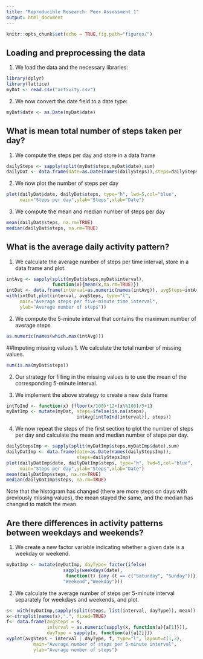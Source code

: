 ---
title: "Reproducible Research: Peer Assessment 1"
output: html_document
---

```{r setup, include=FALSE}
knitr::opts_chunk$set(echo = TRUE,fig.path="figures/")
```

## Loading and preprocessing the data

1. We load the data and the necessary libraries:

```{r}
library(dplyr)
library(lattice)
myDat <- read.csv("activity.csv")
```

2. We now convert the date field to a date type:
```{r}
myDat$date <- as.Date(myDat$date)
```

## What is mean total number of steps taken per day?

1. We compute the steps per day and store in a data frame
```{r}
dailySteps <- sapply(split(myDat$steps,myDat$date),sum)
dailyDat <- data.frame(date=as.Date(names(dailySteps)),steps=dailySteps)
```

2. We now plot the number of steps per day
```{r}
plot(dailyDat$date, dailyDat$steps, type="h", lwd=5,col="blue",
     main="Steps per day",ylab="Steps",xlab="Date")
```

3. We compute the mean and median number of steps per day
```{r}
mean(dailyDat$steps, na.rm=TRUE)
median(dailyDat$steps, na.rm=TRUE)
```
## What is the average daily activity pattern?
1. We calculate the average number of steps per time interval, store in a data frame and plot.
```{r}
intAvg <- sapply(split(myDat$steps,myDat$interval),
                 function(x){mean(x,na.rm=TRUE)})
intDat <- data.frame(interval=as.numeric(names(intAvg)), avgSteps=intAvg)
with(intDat,plot(interval, avgSteps, type="l", 
     main="Average steps per five-minute time interval",
     ylab="Average number of steps"))
```

2. We compute the 5-minute interval that contains the maximum number of average steps
```{r}
as.numeric(names(which.max(intAvg)))
```
##Imputing missing values
1. We calculate the total number of missing values.
```{r}
sum(is.na(myDat$steps))
```

2. Our strategy for filling in the missing values is to use the mean of the corresponding 5-minute interval.

3. We implement the above strategy to create a new data frame
```{r}
intToInd <- function(x) {floor(x/100)*12+(x%%100)/5+1}
myDatImp <- mutate(myDat, steps=ifelse(is.na(steps), 
                          intAvg[intToInd(interval)], steps))
```

4. We now repeat the steps of the first section to plot the number of steps per day and calculate the mean and median number of steps per day.
```{r}
dailyStepsImp <- sapply(split(myDatImp$steps,myDatImp$date),sum)
dailyDatImp <- data.frame(date=as.Date(names(dailyStepsImp)),
                          steps=dailyStepsImp)
plot(dailyDatImp$date, dailyDatImp$steps, type="h", lwd=5,col="blue",
     main="Steps per day",ylab="Steps",xlab="Date")
mean(dailyDatImp$steps, na.rm=TRUE)
median(dailyDatImp$steps, na.rm=TRUE)
```

Note that the histogram has changed (there are more steps on days with previously missing values), the mean stayed the same, and the median has changed to match the mean.

## Are there differences in activity patterns between weekdays and weekends?

1. We create a new factor variable indicating whether a given date is a weekday or weekend.
```{r}
myDatImp <- mutate(myDatImp, dayType= factor(ifelse(
                     sapply(weekdays(date),
                      function(t) {any (t == c("Saturday", "Sunday"))}),
                     "Weekend","Weekday")))
```
2. We calculate the average number of steps per 5-minute interval separately for weekdays and weekends, and plot.
```{r}
s<- with(myDatImp,sapply(split(steps, list(interval, dayType)), mean))
x<-strsplit(names(s),".", fixed=TRUE)
f<- data.frame(avgSteps = s, 
               interval = as.numeric(sapply(x, function(a){a[1]})), 
               dayType = sapply(x, function(a){a[2]}))
xyplot(avgSteps ~ interval | dayType, f, type="l", layout=c(1,2), 
          main="Average number of steps per 5-minute interval",
          ylab="Average number of steps")
```

